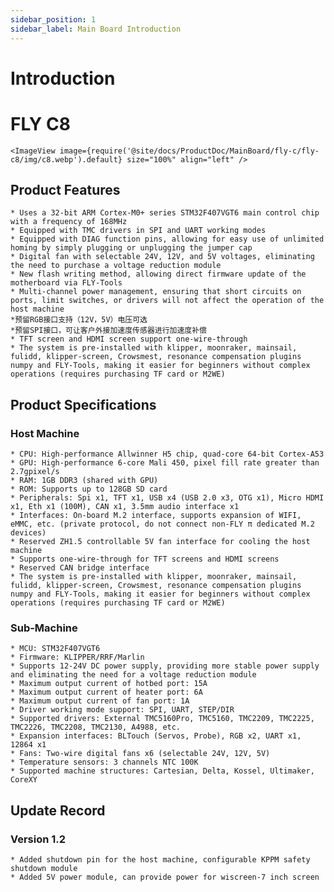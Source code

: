 ```yaml
---
sidebar_position: 1
sidebar_label: Main Board Introduction
---
```




# Introduction

# FLY C8


    <ImageView image={require('@site/docs/ProductDoc/MainBoard/fly-c/fly-c8/img/c8.webp').default} size="100%" align="left" />

## Product Features

    * Uses a 32-bit ARM Cortex-M0+ series STM32F407VGT6 main control chip with a frequency of 168MHz
    * Equipped with TMC drivers in SPI and UART working modes
    * Equipped with DIAG function pins, allowing for easy use of unlimited homing by simply plugging or unplugging the jumper cap
    * Digital fan with selectable 24V, 12V, and 5V voltages, eliminating the need to purchase a voltage reduction module
    * New flash writing method, allowing direct firmware update of the motherboard via FLY-Tools
    * Multi-channel power management, ensuring that short circuits on ports, limit switches, or drivers will not affect the operation of the host machine
    *预留RGB接口支持（12V，5V）电压可选
    *预留SPI接口，可让客户外接加速度传感器进行加速度补偿
    * TFT screen and HDMI screen support one-wire-through
    * The system is pre-installed with klipper, moonraker, mainsail, fulidd, klipper-screen, Crowsmest, resonance compensation plugins numpy and FLY-Tools, making it easier for beginners without complex operations (requires purchasing TF card or M2WE)

## Product Specifications

### Host Machine
    * CPU: High-performance Allwinner H5 chip, quad-core 64-bit Cortex-A53
    * GPU: High-performance 6-core Mali 450, pixel fill rate greater than 2.7gpixel/s
    * RAM: 1GB DDR3 (shared with GPU)
    * ROM: Supports up to 128GB SD card
    * Peripherals: Spi x1, TFT x1, USB x4 (USB 2.0 x3, OTG x1), Micro HDMI x1, Eth x1 (100M), CAN x1, 3.5mm audio interface x1
    * Interfaces: On-board M.2 interface, supports expansion of WIFI, eMMC, etc. (private protocol, do not connect non-FLY π dedicated M.2 devices)
    * Reserved ZH1.5 controllable 5V fan interface for cooling the host machine
    * Supports one-wire-through for TFT screens and HDMI screens
    * Reserved CAN bridge interface
    * The system is pre-installed with klipper, moonraker, mainsail, fulidd, klipper-screen, Crowsmest, resonance compensation plugins numpy and FLY-Tools, making it easier for beginners without complex operations (requires purchasing TF card or M2WE)

### Sub-Machine

    * MCU: STM32F407VGT6
    * Firmware: KLIPPER/RRF/Marlin
    * Supports 12-24V DC power supply, providing more stable power supply and eliminating the need for a voltage reduction module
    * Maximum output current of hotbed port: 15A
    * Maximum output current of heater port: 6A
    * Maximum output current of fan port: 1A
    * Driver working mode support: SPI, UART, STEP/DIR
    * Supported drivers: External TMC5160Pro, TMC5160, TMC2209, TMC2225, TMC2226, TMC2208, TMC2130, A4988, etc.
    * Expansion interfaces: BLTouch (Servos, Probe), RGB x2, UART x1, 12864 x1
    * Fans: Two-wire digital fans x6 (selectable 24V, 12V, 5V)
    * Temperature sensors: 3 channels NTC 100K
    * Supported machine structures: Cartesian, Delta, Kossel, Ultimaker, CoreXY

## Update Record

### Version 1.2

    * Added shutdown pin for the host machine, configurable KPPM safety shutdown module
    * Added 5V power module, can provide power for wiscreen-7 inch screen
